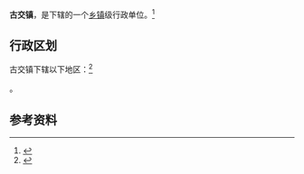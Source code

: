 {{中国乡级行政区
|景观照片文件名 = 
|景观照片描述 = 
|汉语拼音 = 
|其他语言 = 
|其他语言名称 = 
|旧称 = 
|地名出处 = 
|位置图文件名 = 
|位置图描述 = 
|自定义图片= 
|建置时间 = 
|政府驻地 = 
|毗邻 = 
|总面积 = 
|总人口 = 
|总人口年份 = 
|户籍人口 = 
|户籍人口年份 = 
|常住人口 = 
|常住人口年份 = 
|人口密度 = 
|GDP = 
|GDP年份 = 
|邮政编码 = 
|电话区号 = 359
|官方网站 = 
|网站名称 = 
|14/08/25/104/000}}

'''古交镇'''，是{{PRC admin/fullname|14/08/25/104/000|3}}下辖的一个[[乡镇|乡镇]]级行政单位。<ref>{{PRC admin/ref sgc|{{PRC admin/parent|14/08/25/104/000}}}}</ref>

== 行政区划 ==

古交镇下辖以下地区：<ref>{{PRC admin/ref sgc|14/08/25/104/000}}</ref>

{{PRC admin/children|14/08/25/104/000}}。

== 参考资料 ==

{{reflist}}

{{行政区划小作品}}
{{PRC admin/navcat|14/08/25/104/000}}